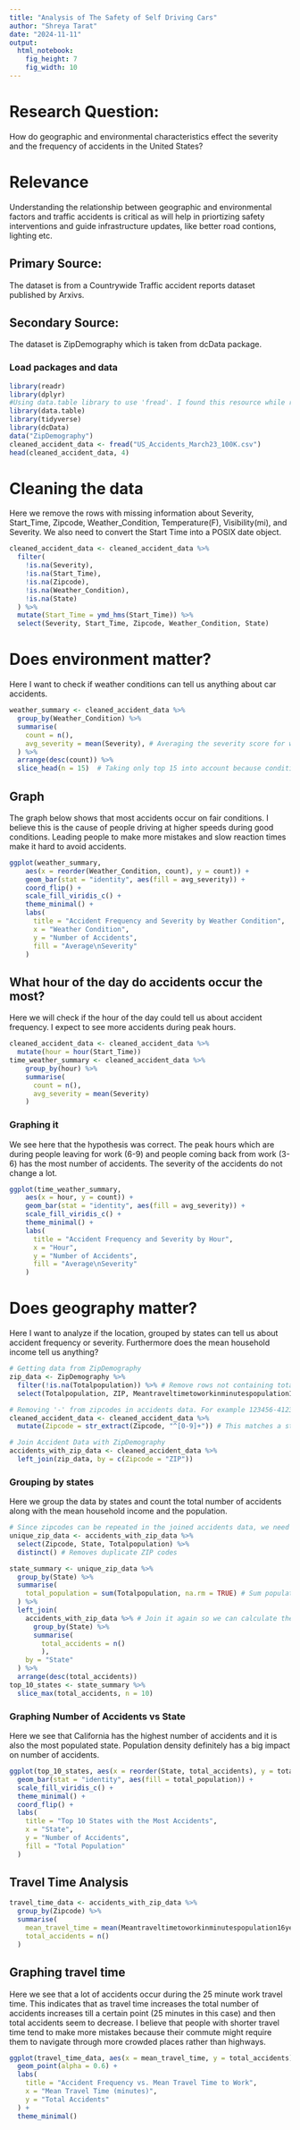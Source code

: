 ```yaml
---
title: "Analysis of The Safety of Self Driving Cars"
author: "Shreya Tarat"
date: "2024-11-11"
output: 
  html_notebook:
    fig_height: 7
    fig_width: 10
---
```

# Research Question:
How do geographic and environmental characteristics effect the severity and the frequency of accidents in the United States?

# Relevance
Understanding the relationship between geographic and environmental factors and traffic accidents is critical as will help in priortizing safety interventions and guide infrastructure updates, like better road contions, lighting etc. 


## Primary Source: 
The dataset is from a Countrywide Traffic accident reports dataset published by Arxivs.

## Secondary Source:
The dataset is ZipDemography which is taken from dcData package. 

### Load packages and data
```r
library(readr)
library(dplyr) 
#Using data.table library to use 'fread'. I found this resource while researching online and is used to load large datasets. This is much faster than read_csv 
library(data.table)
library(tidyverse)
library(dcData)
data("ZipDemography")
cleaned_accident_data <- fread("US_Accidents_March23_100K.csv")
head(cleaned_accident_data, 4)
```
# Cleaning the data
Here we remove the rows with missing information about Severity, Start_Time, Zipcode, Weather_Condition, Temperature(F), Visibility(mi), and Severity. We also need to convert the Start Time into a POSIX date object.
```r
cleaned_accident_data <- cleaned_accident_data %>%
  filter(
    !is.na(Severity),
    !is.na(Start_Time),
    !is.na(Zipcode),
    !is.na(Weather_Condition),
    !is.na(State)
  ) %>%
  mutate(Start_Time = ymd_hms(Start_Time)) %>%
  select(Severity, Start_Time, Zipcode, Weather_Condition, State)
```
# Does environment matter?
Here I want to check if weather conditions can tell us anything about car accidents.
```r
weather_summary <- cleaned_accident_data %>%
  group_by(Weather_Condition) %>%
  summarise(
    count = n(),
    avg_severity = mean(Severity), # Averaging the severity score for weather condition
  ) %>%
  arrange(desc(count)) %>%
  slice_head(n = 15)  # Taking only top 15 into account because conditions with less data do not tell us much
```
## Graph
The graph below shows that most accidents occur on fair conditions. I believe this is the cause of people driving at higher speeds during good conditions. Leading people to make more mistakes and slow reaction times make it hard to avoid accidents.
```r
ggplot(weather_summary, 
    aes(x = reorder(Weather_Condition, count), y = count)) +
    geom_bar(stat = "identity", aes(fill = avg_severity)) +
    coord_flip() +
    scale_fill_viridis_c() +
    theme_minimal() +
    labs(
      title = "Accident Frequency and Severity by Weather Condition",
      x = "Weather Condition",
      y = "Number of Accidents",
      fill = "Average\nSeverity"
    ) 
```

## What hour of the day do accidents occur the most?
Here we will check if the hour of the day could tell us about accident frequency. I expect to see more accidents during peak hours.
```r
cleaned_accident_data <- cleaned_accident_data %>%
  mutate(hour = hour(Start_Time))
time_weather_summary <- cleaned_accident_data %>%
    group_by(hour) %>%
    summarise(
      count = n(),
      avg_severity = mean(Severity)
    )
```
### Graphing it
We see here that the hypothesis was correct. The peak hours which are during people leaving for work (6-9) and people coming back from work (3-6) has the most number of accidents. The severity of the accidents do not change a lot.
```r
ggplot(time_weather_summary, 
    aes(x = hour, y = count)) +
    geom_bar(stat = "identity", aes(fill = avg_severity)) +
    scale_fill_viridis_c() +
    theme_minimal() +
    labs(
      title = "Accident Frequency and Severity by Hour",
      x = "Hour",
      y = "Number of Accidents",
      fill = "Average\nSeverity"
    )
```

# Does geography matter?
Here I want to analyze if the location, grouped by states can tell us about accident frequency or severity. Furthermore does the mean household income tell us anything?
```r
# Getting data from ZipDemography
zip_data <- ZipDemography %>%
  filter(!is.na(Totalpopulation)) %>% # Remove rows not containing total population
  select(Totalpopulation, ZIP, Meantraveltimetoworkinminutespopulation16yearsandolder) # Only select required fields

# Removing '-' from zipcodes in accidents data. For example 123456-4123 -> 123456
cleaned_accident_data <- cleaned_accident_data %>%
  mutate(Zipcode = str_extract(Zipcode, "^[0-9]+")) # This matches a string with digits in the beginning until we see a non digit

# Join Accident Data with ZipDemography
accidents_with_zip_data <- cleaned_accident_data %>%
  left_join(zip_data, by = c(Zipcode = "ZIP"))

```
### Grouping by states
Here we group the data by states and count the total number of accidents along with the mean household income and the population.
```r
# Since zipcodes can be repeated in the joined accidents data, we need to first get the rows without duplicated zipcodes so we can use it to total population.
unique_zip_data <- accidents_with_zip_data %>%
  select(Zipcode, State, Totalpopulation) %>%
  distinct() # Removes duplicate ZIP codes

state_summary <- unique_zip_data %>%
  group_by(State) %>%
  summarise(
    total_population = sum(Totalpopulation, na.rm = TRUE) # Sum population for each zipcodes
  ) %>%
  left_join(
    accidents_with_zip_data %>% # Join it again so we can calculate the total number of accidents
      group_by(State) %>%
      summarise(
        total_accidents = n()
        ),
    by = "State"
  ) %>%
  arrange(desc(total_accidents))
top_10_states <- state_summary %>%
  slice_max(total_accidents, n = 10)
```
### Graphing Number of Accidents vs State
Here we see that California has the highest number of accidents and it is also the most populated state. Population density definitely has a big impact on number of accidents.
```r
ggplot(top_10_states, aes(x = reorder(State, total_accidents), y = total_accidents)) +
  geom_bar(stat = "identity", aes(fill = total_population)) +
  scale_fill_viridis_c() +
  theme_minimal() +
  coord_flip() +
  labs(
    title = "Top 10 States with the Most Accidents",
    x = "State",
    y = "Number of Accidents",
    fill = "Total Population"
  )
```
## Travel Time Analysis
```r
travel_time_data <- accidents_with_zip_data %>%
  group_by(Zipcode) %>%
  summarise(
    mean_travel_time = mean(Meantraveltimetoworkinminutespopulation16yearsandolder, na.rm = TRUE), # Calculating mean travel time
    total_accidents = n()
  )
```
## Graphing travel time
Here we see that a lot of accidents occur during the 25 minute work travel time. This indicates that as travel time increases the total number of accidents increases till a certain point (25 minutes in this case) and then total accidents seem to decrease. I believe that people with shorter travel time tend to make more mistakes because their commute might require them to navigate through more crowded places rather than highways.
```r
ggplot(travel_time_data, aes(x = mean_travel_time, y = total_accidents)) +
  geom_point(alpha = 0.6) +
  labs(
    title = "Accident Frequency vs. Mean Travel Time to Work",
    x = "Mean Travel Time (minutes)",
    y = "Total Accidents"
  ) +
  theme_minimal()
```

